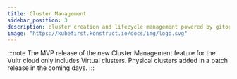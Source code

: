 ```yaml
---
title: Cluster Management
sidebar_position: 3
description: cluster creation and lifecycle management powered by gitops
image: "https://kubefirst.konstruct.io/docs/img/logo.svg"
---
```


:::note
The MVP release of the new Cluster Management feature for the Vultr cloud only includes Virtual clusters. Physical clusters added in a patch release in the coming days.
:::


<CLUSTERS />
